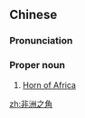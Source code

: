 ==Chinese==
{{zh-forms|type=211}}

===Pronunciation===
{{zh-pron
|m=Fēizhōu Zhī Jiǎo
|cat=propn
}}

===Proper noun===
{{zh-proper noun}}

# [[Horn of Africa]]

{{zh-cat|Peninsulas}}

[[zh:非洲之角]]